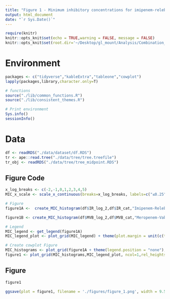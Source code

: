 ```yaml
---
title: "Figure 1 - Minimum inhibitory concentrations for imipenem-relebactam and meropenem-vaborbactam in carbapenem-resistant Klebsiella pneumoniae ST258 isolates"
output: html_document
date: "`r Sys.Date()`"
---
```


```r
require(knitr)
knitr::opts_knit$set(echo = TRUE,warning = FALSE, message = FALSE)  
knitr::opts_knit$set(root.dir='~/Desktop/gl_mount/Analysis/Combination_resistance/pre-intro-blbli-resistance-ms/') 
```

# Environment
```r
packages <- c("tidyverse","kableExtra","tableone","cowplot")
lapply(packages,library,character.only=T)

# functions
source("./lib/common_functions.R")
source("./lib/consistent_themes.R") 

# Print environment
Sys.info()
sessionInfo()
``` 

# Data
```r
df <- readRDS("./data/dataset/df.RDS")
tr <- ape::read.tree("./data/tree/tree.treefile")
tr_obj <- readRDS("./data/tree/tree_midpoint.RDS")
```

## Figure Code
```r
x_log_breaks <- c(-2,-1,0,1,2,3,4,5)
MIC_x_scale <- scale_x_continuous(breaks=x_log_breaks, labels=c("≤0.25","0.5", "1","2","4","8","16","≥32"))

# Figure
figure1A <-  create_MIC_histogram(df$IR_log_2,df$IR_cat,"Imipenem-Relebactam")+ MIC_x_scale + ylim(NA,250) + figure_1_format + resistance_cat_scale 

figure1B <- create_MIC_histogram(df$MVB_log_2,df$MVB_cat,"Meropenem-Vaborbactam") + MIC_x_scale + ylim(NA,250) + figure_1_format + resistance_cat_scale

# Legend
MIC_legend <- get_legend(figure1A)
MIC_legend_plot <- plot_grid(MIC_legend) + theme(plot.margin = unit(c(t=-0.25, 0, 0, b=0), "cm"))

# Create cowplot Figure
MIC_histograms <- plot_grid(figure1A + theme(legend.position = "none"),figure1B + theme(legend.position = "none"), ncol = 2, labels = "AUTO", label_size = 20)
figure1 <- plot_grid(MIC_histograms,MIC_legend_plot, ncol=1,rel_heights = c(1,0.145)) 
``` 

## Figure
```r
figure1
```

```r
ggsave(plot = figure1, filename = './figures/figure_1.png', width = 9.5, height = 5, bg = "white",dpi=900)
```
